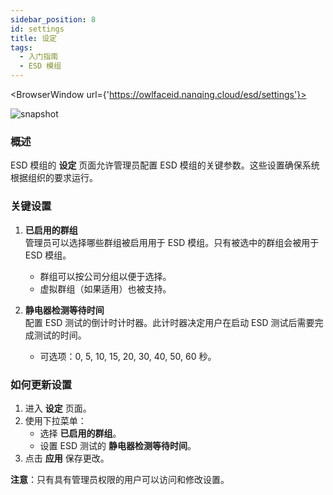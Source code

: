 ```yaml
---
sidebar_position: 8
id: settings
title: 设定
tags:
  - 入门指南
  - ESD 模组
---
```



<BrowserWindow url={'https://owlfaceid.nanqing.cloud/esd/settings'}>

![snapshot](/assets/esd/ch/settings-purchase-plan.png)

</BrowserWindow>

### 概述

ESD 模组的 **设定** 页面允许管理员配置 ESD 模组的关键参数。这些设置确保系统根据组织的要求运行。

### 关键设置

1. **已启用的群组**  
   管理员可以选择哪些群组被启用用于 ESD 模组。只有被选中的群组会被用于 ESD 模组。

   - 群组可以按公司分组以便于选择。
   - 虚拟群组（如果适用）也被支持。

2. **静电器检测等待时间**  
   配置 ESD 测试的倒计时计时器。此计时器决定用户在启动 ESD 测试后需要完成测试的时间。
   - 可选项：0, 5, 10, 15, 20, 30, 40, 50, 60 秒。

### 如何更新设置

1. 进入 **设定** 页面。
2. 使用下拉菜单：
   - 选择 **已启用的群组**。
   - 设置 ESD 测试的 **静电器检测等待时间**。
3. 点击 **应用** 保存更改。

**注意**：只有具有管理员权限的用户可以访问和修改设置。
